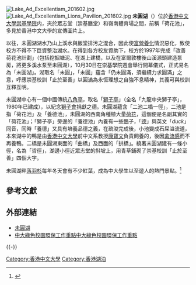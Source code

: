 {{coord|22.415926|N|114.209838|E|display=title|format=dms}}
[[File:Lake_Ad_Excellentiam_201602.jpg|thumb]] 
[[File:Lake_Ad_Excellentiam_Lions_Pavilion_201602.jpg|thumb]] 
'''未圓湖'''（{{lang-en|'''Lake ''Ad Excellentiam'''''}}）位於[[香港中文大學|香港中文大學]][[崇基學院|崇基學院]]内，夾於眾志堂（崇基膳堂）和嶺南體育場之間，前稱「荷花池」，多見於香港中文大學的宣傳圖片上。

以往，未圓湖湖水乃山上溪水與飯堂排污之混合，因此使[[富營養化|富營養化]]情況惡化，致使校方不得不下巨資整治湖水。在得到各方校友資助下，校方於1997年完成「改善荷花池計劃」（包括挖掘塘泥、在湖上建橋，以及在富爾敦樓後山溪源頭建造泵房，將更多溪水泵至未圓湖），10月30日在崇基學院週會舉行開幕儀式，正式易名為「未圓湖」。湖取名「未圓」，「未圓」蘊含「仍未圓滿，須繼續力求圓滿」之意，呼應崇基校訓「止於至善」以圓滿為永恆理想之自強不息精神，其義可與校訓互釋互明。

未圓湖中心有一個中國傳統[[八角亭|八角亭]]，取名「[[獅子亭|獅子亭]]」（全名「九龍中央獅子亭」，1980年已建成），以紀念[[獅子會|獅子會]]捐獻之德。未圓湖蘊含「二池二橋一徑」，二池是指「荷花池」及「養德池」，未圓湖的西南角種植大量[[荷花|荷花]]，這個便是名副其實的「荷花池」；「獅子亭」旁邊的「養德池」內養有一些[[鴨|鴨]]子，「[[德|德]]」與英文「''duck''」同音，同時「養德」又具有培養品德之義，在疏浚完成後，小池變成石屎溢流道，本來湖中的鴨是由[[香港中文大學|香港中文大學]]前中文系教授[[康寶文|康寶文]]負責飼養的，後因[[禽流感|禽流感]]而不再養鴨。二橋是未圓湖東面的「曲橋」及西面的「拱橋」。繞著未圓湖建有一條小徑，名為「哲徑」，湖邊小徑近眾志堂的斜坡上，用青草鋪砌了崇基校訓「止於至善」四個大字。

未圓湖畔[[落羽杉|落羽杉]]每年冬天會有不少紅葉，成為中大學生以至遊人的熱門景點。<ref>{{Cite web |url=http://hk.apple.nextmedia.com/news/art/20150129/19020826 |title=中大未圓湖　多方位賞紅葉 《蘋果日報》 2015-01-29 |accessdate=2016-03-27 |archive-date=2016-04-08 |archive-url=https://web.archive.org/web/20160408062732/http://hk.apple.nextmedia.com/news/art/20150129/19020826 |dead-url=no }}</ref>

== 參考文獻 ==
{{reflist}}

== 外部連結 ==
* [http://www.alumni.cuhk.edu.hk/magazine/mar98/html/p16-17.htm 未圓湖] {{Wayback|url=http://www.alumni.cuhk.edu.hk/magazine/mar98/html/p16-17.htm |date=20071224032743 }}
* [https://www.cpr.cuhk.edu.hk/resources/press/pdf/4de483d2a31f0.pdf 中大綠色校園環保工作重點中大綠色校園環保工作重點] {{Wayback|url=https://www.cpr.cuhk.edu.hk/resources/press/pdf/4de483d2a31f0.pdf |date=20150415045741 }}

{{-}}
{{香港中文大學}}
{{香港湖泊}}

[[Category:香港中文大學|Category:香港中文大學]]
[[Category:香港湖泊|Category:香港湖泊]]